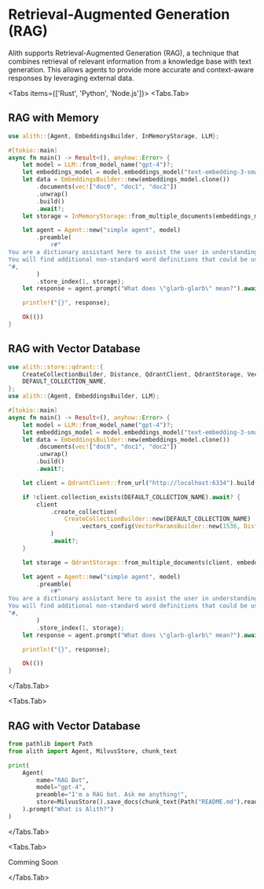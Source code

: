 
# Retrieval-Augmented Generation (RAG)

Alith supports Retrieval-Augmented Generation (RAG), a technique that combines retrieval of relevant information from a knowledge base with text generation. This allows agents to provide more accurate and context-aware responses by leveraging external data.

<Tabs items={['Rust', 'Python', 'Node.js']}>
  <Tabs.Tab>

## RAG with Memory

```rust
use alith::{Agent, EmbeddingsBuilder, InMemoryStorage, LLM};

#[tokio::main]
async fn main() -> Result<(), anyhow::Error> {
    let model = LLM::from_model_name("gpt-4")?;
    let embeddings_model = model.embeddings_model("text-embedding-3-small");
    let data = EmbeddingsBuilder::new(embeddings_model.clone())
        .documents(vec!["doc0", "doc1", "doc2"])
        .unwrap()
        .build()
        .await?;
    let storage = InMemoryStorage::from_multiple_documents(embeddings_model, data);

    let agent = Agent::new("simple agent", model)
        .preamble(
            r#"
You are a dictionary assistant here to assist the user in understanding the meaning of words.
You will find additional non-standard word definitions that could be useful below.
"#,
        )
        .store_index(1, storage);
    let response = agent.prompt("What does \"glarb-glarb\" mean?").await?;

    println!("{}", response);

    Ok(())
}
```

## RAG with Vector Database

```rust
use alith::store::qdrant::{
    CreateCollectionBuilder, Distance, QdrantClient, QdrantStorage, VectorParamsBuilder,
    DEFAULT_COLLECTION_NAME,
};
use alith::{Agent, EmbeddingsBuilder, LLM};

#[tokio::main]
async fn main() -> Result<(), anyhow::Error> {
    let model = LLM::from_model_name("gpt-4")?;
    let embeddings_model = model.embeddings_model("text-embedding-3-small");
    let data = EmbeddingsBuilder::new(embeddings_model.clone())
        .documents(vec!["doc0", "doc1", "doc2"])
        .unwrap()
        .build()
        .await?;

    let client = QdrantClient::from_url("http://localhost:6334").build()?;

    if !client.collection_exists(DEFAULT_COLLECTION_NAME).await? {
        client
            .create_collection(
                CreateCollectionBuilder::new(DEFAULT_COLLECTION_NAME)
                    .vectors_config(VectorParamsBuilder::new(1536, Distance::Cosine)),
            )
            .await?;
    }

    let storage = QdrantStorage::from_multiple_documents(client, embeddings_model, data).await?;

    let agent = Agent::new("simple agent", model)
        .preamble(
            r#"
You are a dictionary assistant here to assist the user in understanding the meaning of words.
You will find additional non-standard word definitions that could be useful below.
"#,
        )
        .store_index(1, storage);
    let response = agent.prompt("What does \"glarb-glarb\" mean?").await?;

    println!("{}", response);

    Ok(())
}
```

  </Tabs.Tab>

  <Tabs.Tab>

## RAG with Vector Database

```python
from pathlib import Path
from alith import Agent, MilvusStore, chunk_text

print(
    Agent(
        name="RAG Bot",
        model="gpt-4",
        preamble="I'm a RAG bot. Ask me anything!",
        store=MilvusStore().save_docs(chunk_text(Path("README.md").read_text())),
    ).prompt("What is Alith?")
)
```

  </Tabs.Tab>

  <Tabs.Tab>

Comming Soon

</Tabs.Tab>
</Tabs>
